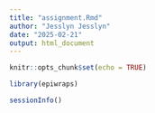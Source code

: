```yaml
---
title: "assignment.Rmd"
author: "Jesslyn Jesslyn"
date: "2025-02-21"
output: html_document
---
```


```r
knitr::opts_chunk$set(echo = TRUE)
```

```r
library(epiwraps)
```

```r
sessionInfo()
```